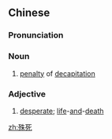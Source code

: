 ==Chinese==
{{zh-forms}}

===Pronunciation===
{{zh-pron
|m=shūsǐ
|c=syu4 sei2
|mn=qz,xm,zz:sû-sí
|cat=n,a
}}

===Noun===
{{zh-noun}}

# {{lb|zh|archaic}} [[penalty]] of [[decapitation]]

===Adjective===
{{zh-adj}}

# [[desperate]]; [[life]]-[[and]]-[[death]]

[[zh:殊死]]